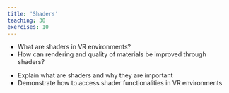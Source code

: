 ```yaml
---
title: 'Shaders'
teaching: 30
exercises: 10
---
```


:::::::::::::::::::::::::::::::::::::: questions 

- What are shaders in VR environments?
- How can rendering and quality of materials be improved through shaders?

::::::::::::::::::::::::::::::::::::::::::::::::

::::::::::::::::::::::::::::::::::::: objectives

- Explain what are shaders and why they are important
- Demonstrate how to access shader functionalities in VR environments

::::::::::::::::::::::::::::::::::::::::::::::::

